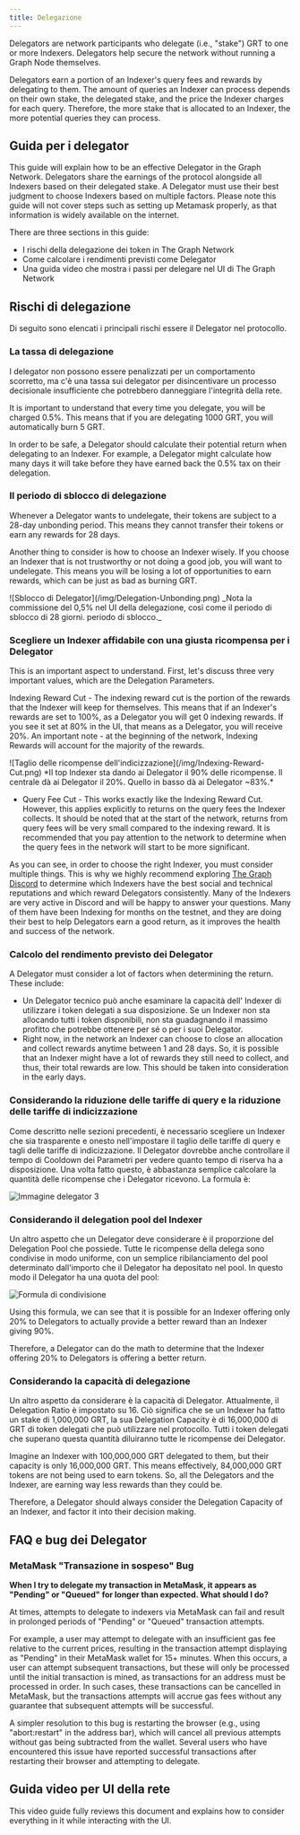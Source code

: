 ```yaml
---
title: Delegazione
---
```


Delegators are network participants who delegate (i.e., "stake") GRT to one or more Indexers. Delegators help secure the network without running a Graph Node themselves.

Delegators earn a portion of an Indexer's query fees and rewards by delegating to them. The amount of queries an Indexer can process depends on their own stake, the delegated stake, and the price the Indexer charges for each query. Therefore, the more stake that is allocated to an Indexer, the more potential queries they can process.

## Guida per i delegator

This guide will explain how to be an effective Delegator in the Graph Network. Delegators share the earnings of the protocol alongside all Indexers based on their delegated stake. A Delegator must use their best judgment to choose Indexers based on multiple factors. Please note this guide will not cover steps such as setting up Metamask properly, as that information is widely available on the internet.

There are three sections in this guide:

- I rischi della delegazione dei token in The Graph Network
- Come calcolare i rendimenti previsti come Delegator
- Una guida video che mostra i passi per delegare nel UI di The Graph Network

## Rischi di delegazione

Di seguito sono elencati i principali rischi essere il Delegator nel protocollo.

### La tassa di delegazione

I delegator non possono essere penalizzati per un comportamento scorretto, ma c'è una tassa sui delegator per disincentivare un processo decisionale insufficiente che potrebbero danneggiare l'integrità della rete.

It is important to understand that every time you delegate, you will be charged 0.5%. This means that if you are delegating 1000 GRT, you will automatically burn 5 GRT.

In order to be safe, a Delegator should calculate their potential return when delegating to an Indexer. For example, a Delegator might calculate how many days it will take before they have earned back the 0.5% tax on their delegation.

### Il periodo di sblocco di delegazione

Whenever a Delegator wants to undelegate, their tokens are subject to a 28-day unbonding period. This means they cannot transfer their tokens or earn any rewards for 28 days.

Another thing to consider is how to choose an Indexer wisely. If you choose an Indexer that is not trustworthy or not doing a good job, you will want to undelegate. This means you will be losing a lot of opportunities to earn rewards, which can be just as bad as burning GRT.

<div sx={{ mx: 'auto', maxWidth: '400px' }}>
  ![Sblocco di Delegator](/img/Delegation-Unbonding.png) _Nota la commissione del 0,5% nel UI della delegazione, così
  come il periodo di sblocco di 28 giorni. periodo di sblocco._
</div>

### Scegliere un Indexer affidabile con una giusta ricompensa per i Delegator

This is an important aspect to understand. First, let's discuss three very important values, which are the Delegation Parameters.

Indexing Reward Cut - The indexing reward cut is the portion of the rewards that the Indexer will keep for themselves. This means that if an Indexer's rewards are set to 100%, as a Delegator you will get 0 indexing rewards. If you see it set at 80% in the UI, that means as a Delegator, you will receive 20%. An important note - at the beginning of the network, Indexing Rewards will account for the majority of the rewards.

<div sx={{ mx: 'auto', maxWidth: '700px' }}>
  ![Taglio delle ricompense dell'indicizzazione](/img/Indexing-Reward-Cut.png) *Il top Indexer sta dando ai Delegator il
  90% delle ricompense. Il centrale dà ai Delegator il 20%. Quello in basso dà ai Delegator ~83%.*
</div>

- Query Fee Cut - This works exactly like the Indexing Reward Cut. However, this applies explicitly to returns on the query fees the Indexer collects. It should be noted that at the start of the network, returns from query fees will be very small compared to the indexing reward. It is recommended that you pay attention to the network to determine when the query fees in the network will start to be more significant.

As you can see, in order to choose the right Indexer, you must consider multiple things. This is why we highly recommend exploring [The Graph Discord](https://discord.gg/graphprotocol) to determine which Indexers have the best social and technical reputations and which reward Delegators consistently. Many of the Indexers are very active in Discord and will be happy to answer your questions. Many of them have been Indexing for months on the testnet, and they are doing their best to help Delegators earn a good return, as it improves the health and success of the network.

### Calcolo del rendimento previsto dei Delegator

A Delegator must consider a lot of factors when determining the return. These include:

- Un Delegator tecnico può anche esaminare la capacità dell' Indexer di utilizzare i token delegati a sua disposizione. Se un Indexer non sta allocando tutti i token disponibili, non sta guadagnando il massimo profitto che potrebbe ottenere per sé o per i suoi Delegator.
- Right now, in the network an Indexer can choose to close an allocation and collect rewards anytime between 1 and 28 days. So, it is possible that an Indexer might have a lot of rewards they still need to collect, and thus, their total rewards are low. This should be taken into consideration in the early days.

### Considerando la riduzione delle tariffe di query e la riduzione delle tariffe di indicizzazione

Come descritto nelle sezioni precedenti, è necessario scegliere un Indexer che sia trasparente e onesto nell'impostare il taglio delle tariffe di query e tagli delle tariffe di indicizzazione. Il Delegator dovrebbe anche controllare il tempo di Cooldown dei Parametri per vedere quanto tempo di riserva ha a disposizione. Una volta fatto questo, è abbastanza semplice calcolare la quantità delle ricompense che i Delegator ricevono. La formula è:

![Immagine delegator 3](/img/Delegation-Reward-Formula.png)

### Considerando il delegation pool del Indexer

Un altro aspetto che un Delegator deve considerare è il proporzione del Delegation Pool che possiede. Tutte le ricompense della delega sono condivise in modo uniforme, con un semplice ribilanciamento del pool determinato dall'importo che il Delegator ha depositato nel pool. In questo modo il Delegator ha una quota del pool:

![Formula di condivisione](/img/Share-Forumla.png)

Using this formula, we can see that it is possible for an Indexer offering only 20% to Delegators to actually provide a better reward than an Indexer giving 90%.

Therefore, a Delegator can do the math to determine that the Indexer offering 20% to Delegators is offering a better return.

### Considerando la capacità di delegazione

Un altro aspetto da considerare è la capacità di Delegator. Attualmente, il Delegation Ratio è impostato su 16. Ciò significa che se un Indexer ha fatto un stake di 1,000,000 GRT, la sua Delegation Capacity è di 16,000,000 di GRT di token delegati che può utilizzare nel protocollo. Tutti i token delegati che superano questa quantità diluiranno tutte le ricompense dei Delegator.

Imagine an Indexer with 100,000,000 GRT delegated to them, but their capacity is only 16,000,000 GRT. This means effectively, 84,000,000 GRT tokens are not being used to earn tokens. So, all the Delegators and the Indexer, are earning way less rewards than they could be.

Therefore, a Delegator should always consider the Delegation Capacity of an Indexer, and factor it into their decision making.

## FAQ e bug dei Delegator

### MetaMask "Transazione in sospeso" Bug

**When I try to delegate my transaction in MetaMask, it appears as "Pending" or "Queued" for longer than expected. What should I do?**

At times, attempts to delegate to indexers via MetaMask can fail and result in prolonged periods of "Pending" or "Queued" transaction attempts.

For example, a user may attempt to delegate with an insufficient gas fee relative to the current prices, resulting in the transaction attempt displaying as "Pending" in their MetaMask wallet for 15+ minutes. When this occurs, a user can attempt subsequent transactions, but these will only be processed until the initial transaction is mined, as transactions for an address must be processed in order. In such cases, these transactions can be cancelled in MetaMask, but the transactions attempts will accrue gas fees without any guarantee that subsequent attempts will be successful.

A simpler resolution to this bug is restarting the browser (e.g., using "abort:restart" in the address bar), which will cancel all previous attempts without gas being subtracted from the wallet. Several users who have encountered this issue have reported successful transactions after restarting their browser and attempting to delegate.

## Guida video per UI della rete

This video guide fully reviews this document and explains how to consider everything in it while interacting with the UI.

<VideoEmbed youtube="2G7S2gdURdc" />
